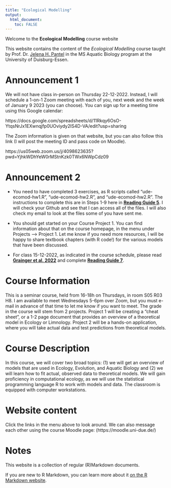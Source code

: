 ```yaml
---
title: "Ecological Modelling"
output: 
  html_document:
    toc: FALSE
---
```



Welcome to the **Ecological Modelling** course website

This website contains the content of the *Ecological Modelling* course taught by Prof. Dr. [Jelena H. Pantel](http://jhpantel.com) in the MS Aquatic Biology program at the University of Duisburg-Essen.

# Announcement 1
We will not have class in-person on Thursday 22-12-2022. Instead, I will schedule a 1-on-1 Zoom meeting with each of you, next week and the week of January 9 2023 (you can choose). You can sign up for a meeting time using this Google calendar:

https://docs.google.com/spreadsheets/d/11Rkqy6OsO-YtqsNrJx1EXwnqjfp0UOviydy2IS4D-VA/edit?usp=sharing

The Zoom information is given on that website, but you can also follow this link (I will post the meeting ID and pass code on Moodle).

https://us05web.zoom.us/j/4098623635?pwd=YjhkWDhYeW0rMStnKzk0TWx6NWpCdz09

# Announcement 2
+ You need to have completed 3 exercises, as R scripts called "ude-ecomod-hw1.R", "ude-ecomod-hw2.R", and "ude-ecomod-hw2.R". The instructions to complete this are in Steps 1-9 here in [__Reading Guide 5__](./w7_readguide.html). I will check your Github and see that I can access all of the files. I will also check my email to look at the files some of you have sent me.

+ You should get started on your Course Project 1. You can find information about that on the course homepage, in the menu under Projects --> Project 1. Let me know if you need more resources, I will be happy to share textbook chapters (with R code!) for the various models that have been discussed.

+ For class 15-12-2022, as indicated in the course schedule, please read [__Grainger et al. 2022__](./r6_Grainger_2022.pdf) and complete [__Reading Guide 7__](./w9_readguide.html).

# Course Information

This is a seminar course, held from 16-18h on Thursdays, in room S05 R03 H8. I am available to meet Wednesdays 5-6pm over Zoom, but you must e-mail in advance of that time to let me know if you want to meet. The grade in the course will stem from 2 projects. Project 1 will be creating a "cheat sheet", or a 1-2 page document that provides an overview of a theoretical model in Ecology or Limnology. Project 2 will be a hands-on application, where you will take actual data and test predictions from theoretical models.

# Course Description

In this course, we will cover two broad topics: (1) we will get an overview of models that are used in Ecology, Evolution, and Aquatic Biology and (2) we will learn how to fit actual, observed data to theoretical models. We will gain proficiency in computational ecology, as we will use the statistical programming language R to work with models and data. The classroom is equipped with computer workstations.

# Website content

Click the links in the menu above to look around. We can also message each other using the course Moodle page: (https://moodle.uni-due.de/)


# Notes

This website is a collection of regular (R)Markdown documents.

If you are new to R Markdown, you can learn more about it [on the R Markdown website](https://rmarkdown.rstudio.com/). 


